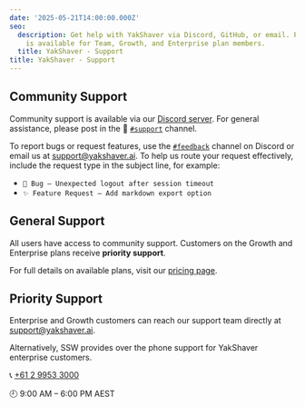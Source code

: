 ```yaml
---
date: '2025-05-21T14:00:00.000Z'
seo:
  description: Get help with YakShaver via Discord, GitHub, or email. Priority support
    is available for Team, Growth, and Enterprise plan members.
  title: YakShaver - Support
title: YakShaver - Support
---
```

## Community Support

Community support is available via our [Discord server](https://discord.com/invite/Jp9dyxKFjR). For general assistance, please post in the 💬 [`#support`](https://discord.gg/RzZQY7dE) channel.

To report bugs or request features, use the [`#feedback`](https://discord.gg/scDYE6N2) channel on Discord or email us at [support@yakshaver.ai](mailto\:support@yakshaver.ai). To help us route your request effectively, include the request type in the subject line, for example:

* `🐛 Bug – Unexpected logout after session timeout`
* `✨ Feature Request – Add markdown export option`

## General Support

All users have access to community support. Customers on the Growth and Enterprise plans receive **priority support**.

For full details on available plans, visit our [pricing page](/pricing).

## Priority Support

Enterprise and Growth customers can reach our support team directly at [support@yakshaver.ai](mailto\:support@yakshaver.ai).

Alternatively, SSW provides over the phone support for YakShaver enterprise customers.

📞 [+61 2 9953 3000](tel:+61299533000)

🕘 9:00 AM – 6:00 PM AEST